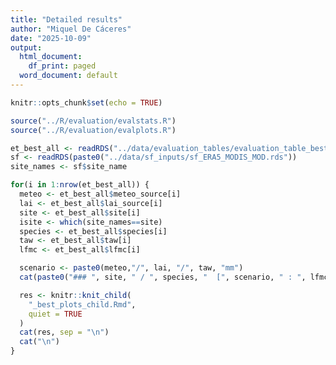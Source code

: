 ```yaml
---
title: "Detailed results"
author: "Miquel De Cáceres"
date: "2025-10-09"
output:
  html_document:
    df_print: paged
  word_document: default
---
```


```r
knitr::opts_chunk$set(echo = TRUE)
```

```r
source("../R/evaluation/evalstats.R")
source("../R/evaluation/evalplots.R")
```

```r
et_best_all <- readRDS("../data/evaluation_tables/evaluation_table_best_all.rds")
sf <- readRDS(paste0("../data/sf_inputs/sf_ERA5_MODIS_MOD.rds"))
site_names <- sf$site_name

for(i in 1:nrow(et_best_all)) {
  meteo <- et_best_all$meteo_source[i]
  lai <- et_best_all$lai_source[i]
  site <- et_best_all$site[i]
  isite <- which(site_names==site)
  species <- et_best_all$species[i]
  taw <- et_best_all$taw[i]
  lfmc <- et_best_all$lfmc[i]

  scenario <- paste0(meteo,"/", lai, "/", taw, "mm")
  cat(paste0("### ", site, " / ", species, "  [", scenario, " : ", lfmc, "] \n"))

  res <- knitr::knit_child(
    "_best_plots_child.Rmd",
    quiet = TRUE
  )
  cat(res, sep = "\n")
  cat("\n")
}
```